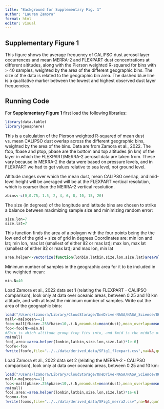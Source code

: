 ```yaml
---
title: "Background for Supplementary Fig. 1"
author: "Lauren Zamora"
format: html
editor: visual
---
```


## Supplementary Figure 1

This figure shows the average frequency of CALIPSO dust aerosol layer occurrences and mean MERRA-2 and FLEXPART dust concentrations at different altitudes, along with the Pierson weighted R-squared for bins with \> 40 samples, weighted by the area of the different geographic bins. The size of the data is related to the geographic bin area. The dashed blue line is a qualitative marker between the lowest and highest observed dust layer frequencies.

## Running Code

For **Supplementary Figure 1** first load the following libraries:

```r
library(data.table)
library(geosphere)
```

This is a calculation of the Pierson weighted R-squared of mean dust vs. mean CALIPSO dust overlap across the different geographic bins, weighted by the area of the bins. Data are from Zamora et al., 2022. The ftop, fbase and ptop, pbase are the bottom and top altitudes (in km) of the layer in which the FLEXPART/MERRA-2 aerosol data are taken from. These vary because in MERRA-2 the data were based on pressure levels, and in FLEXPART we had to get values relative to sea level, not ground level.

Altitude ranges over which the mean dust, mean CALIPSO overlap, and mid-level height will be averaged will be at the FLEXPART vertical resolution, which is coarser than the MERRA-2 vertical resolution.

```r
zbins<-c(0,0.75, 1.5, 2, 4, 6, 8, 10, 15, 20)

```

The size (in degrees) of the longitude and latitude bins are chosen to strike a balance between maximizing sample size and minimizing random error:

```r
size.lon=7
size.lat=7 
```

This function finds the area of a polygon with the four points being the the low end of the grid + size of grid in degrees Coordinates are: min lon and lat; min lon, max lat (smallest of either 82 or max lat); max lon, max lat (smallest of either 82 or max lat); and max lon, min lat

```r
area.helper<-Vectorize(function(lonbin,latbin,size.lon,size.lat)areaPolygon(rbind(c(lonbin,latbin),c(lonbin,pmin(82,latbin+size.lat)),c(lonbin+size.lon,pmin(82,latbin+size.lat)),c(lonbin+size.lon,latbin))),c("lonbin","latbin","size.lat","size.lon"))  

```

Minimum number of samples in the geographic area for it to be included in the weighted mean:

```r
min.N=40
```

Load Zamora et al., 2022 data set 1 (relating the FLEXPART - CALIPSO comparison), look only at data over oceanic areas, between 0.25 and 10 km altitude, and with at least the minimum number of samples. Write out the area of the geographic bins:

```r
load("/Users/lzamora/Library/CloudStorage/OneDrive-NASA/NASA_Science/8000-5_R+D_project_files/ACMAP3/code/data_analysis/Figures/random/fdust_validation/fdust_ma.RData")
mall<-ma[ocean==1]
foo<-mall[fbase>.25&fbase<10,.(.N,meandust=mean(dust),mean_overlap=mean(CALIPSO_overlap), fmid=mean(ftop/2+fbase/2)),by=.(lonbin=size.lon*floor(lon/size.lon),latbin=size.lat*floor(lat/size.lat),zbin=findInterval(ftop,zbins))]
foo<-foo[N>=min.N]
#Zbin is which altitude group ftop fits into, and fmid is the middle of ftop and fbase at that lat/lon/alt
rm(mall)
foo[,area:=area.helper(lonbin,latbin,size.lon,size.lat)*1e-6]
foofo<-foo
fwrite(foofo,file="../../data/derived_data/SFig1_flexpart.csv",na=NA,quote=F)
```

Load Zamora et al., 2022 data set 2 (relating the MERRA-2 - CALIPSO comparison), look only at data over oceanic areas, between 0.25 and 10 km:

```r
load("/Users/lzamora/Library/CloudStorage/OneDrive-NASA/NASA_Science/8000-5_R+D_project_files/ACMAP3/code/data_analysis/Figures/random/fdust_validation/merra2_ma_v2.RData")
mall<-ma[ocean==1]
foo<-mall[pbase>.25&pbase<10,.(.N,meandust=mean(dust),mean_overlap=mean(CALIPSO_overlap), fmid=mean(ptop/2+pbase/2)),by=.(lonbin=size.lon*floor(lon/size.lon),latbin=size.lat*floor(lat/size.lat),zbin=findInterval(ptop,zbins))]
rm(mall)
foo[,area:=area.helper(lonbin,latbin,size.lon,size.lat)*1e-6]
foomo<-foo
fwrite(foomo,file="../../data/derived_data/SFig1_merra2.csv",na=NA,quote=F)
```
